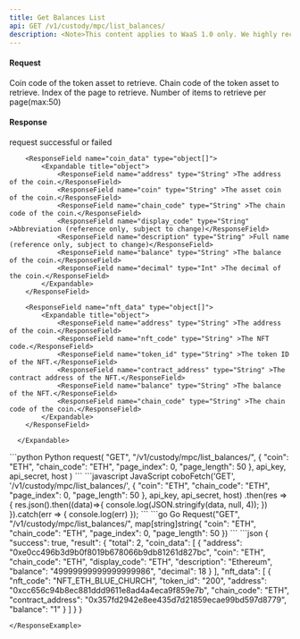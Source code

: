 ```yaml
---
title: Get Balances List
api: GET /v1/custody/mpc/list_balances/ 
description: <Note>This content applies to WaaS 1.0 only. We highly recommend that you upgrade to [WaaS 2.0](https://www.cobo.com/developers/v2/guides/overview/introduction).</Note> This endpoint returns a JSON response with a list of token assets and their balances for a given MPC wallet. The response includes the total count of token assets, as well as information about each asset, such as the coin code, chain code, display code, and balance. Additionally, if any of the token assets are NFTs, the response will include information about the NFT, such as the NFT code, token ID, and contract address.
---
```

#### Request
<ParamField query="coin" type="String" >Coin code of the token asset to retrieve.</ParamField>
<ParamField query="chain_code" type="String" >Chain code of the token asset to retrieve.</ParamField>
<ParamField query="page_index" type="Int" required>Index of the page to retrieve.</ParamField>
<ParamField query="page_length" type="Int" required>Number of items to retrieve per page(max:50)</ParamField>

#### Response

<ResponseField name="success" type="bool">request successful or failed</ResponseField>
   <ResponseField name="result" type="object">
      <Expandable title="object">

        <ResponseField name="coin_data" type="object[]">
            <Expandable title="object">
                <ResponseField name="address" type="String" >The address of the coin.</ResponseField>
                <ResponseField name="coin" type="String" >The asset coin of the coin.</ResponseField>
                <ResponseField name="chain_code" type="String" >The chain code of the coin.</ResponseField>
                <ResponseField name="display_code" type="String" >Abbreviation (reference only, subject to change)</ResponseField>
                <ResponseField name="description" type="String" >Full name (reference only, subject to change)</ResponseField>
                <ResponseField name="balance" type="String" >The balance of the coin.</ResponseField>
                <ResponseField name="decimal" type="Int" >The decimal of the coin.</ResponseField>
            </Expandable>
        </ResponseField>

        <ResponseField name="nft_data" type="object[]">
            <Expandable title="object">
                <ResponseField name="address" type="String" >The address of the coin.</ResponseField>
                <ResponseField name="nft_code" type="String" >The NFT code.</ResponseField>
                <ResponseField name="token_id" type="String" >The token ID of the NFT.</ResponseField>
                <ResponseField name="contract_address" type="String" >The contract address of the NFT.</ResponseField>
                <ResponseField name="balance" type="String" >The balance of the NFT.</ResponseField>
                <ResponseField name="chain_code" type="String" >The chain code of the coin.</ResponseField>
            </Expandable>
        </ResponseField>

      </Expandable>
</ResponseField>
<RequestExample>
```python Python
request(
    "GET",
    "/v1/custody/mpc/list_balances/",
    {
        "coin": "ETH",
        "chain_code": "ETH",
        "page_index": 0,
        "page_length": 50
    },
    api_key, api_secret, host
)
```
```javascript JavaScript
coboFetch('GET', '/v1/custody/mpc/list_balances/', {
    "coin": "ETH",
    "chain_code": "ETH",
    "page_index": 0,
    "page_length": 50
}, api_key, api_secret, host)
    .then(res => {
        res.json().then((data)=>{
            console.log(JSON.stringify(data, null, 4));
        })
    }).catch(err => {
        console.log(err)
    });
```
```go Go
Request("GET", "/v1/custody/mpc/list_balances/", map[string]string{
    "coin": "ETH",
    "chain_code": "ETH",
    "page_index": 0,
    "page_length": 50
})
```
</RequestExample>

<ResponseExample>
```json
{
 "success": true,
 "result": {
      "total": 2,
      "coin_data": [
        {
          "address": "0xe0cc496b3d9b0f8019b678066b9db81261d827bc",
          "coin": "ETH",
          "chain_code": "ETH",
          "display_code": "ETH",
          "description": "Ethereum",
          "balance": "49999999999999999986",
          "decimal": 18
        }
      ],
      "nft_data": [
        {
          "nft_code": "NFT_ETH_BLUE_CHURCH",
          "token_id": "200",
          "address": "0xcc656c94b8ec881ddd9611e8ad4a4eca9f859e7b",
          "chain_code": "ETH",
          "contract_address": "0x357fd2942e8ee435d7d21859ecae99bd597d8779",
          "balance": "1"
        }
      ]
 }
}

```
</ResponseExample>
